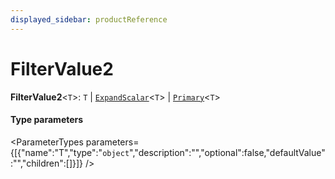 ```yaml
---
displayed_sidebar: productReference
---
```



# FilterValue2

 **FilterValue2**<`T`\>: `T` \| [`ExpandScalar`](ExpandScalar.mdx)<`T`\> \| [`Primary`](Primary.mdx)<`T`\>

#### Type parameters

<ParameterTypes parameters={[{"name":"T","type":"`object`","description":"","optional":false,"defaultValue":"","children":[]}]} />
